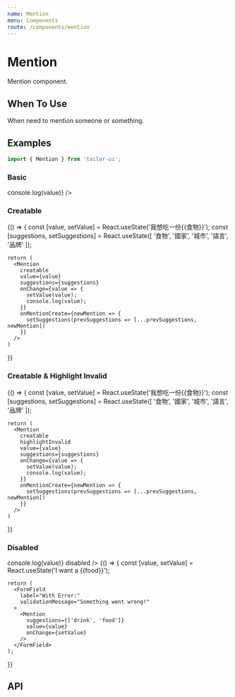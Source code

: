 ```yaml
---
name: Mention
menu: Components
route: /components/mention
---
```



# Mention

Mention component.

## When To Use

When need to mention someone or something.

## Examples

```js
import { Mention } from 'tailor-ui';
```

### Basic

<Playground>
  <Mention
    defaultValue="我想吃一份{{食物}}"
    suggestions={['食物', '國家', '城市', '語言', '品牌']}
    onChange={value => console.log(value)}
  />
</Playground>

### Creatable

<Playground>
  {() => {
    const [value, setValue] = React.useState('我想吃一份{{食物}}');
    const [suggestions, setSuggestions] = React.useState([
      '食物', '國家', '城市', '語言', '品牌'
    ]);

    return (
      <Mention
        creatable
        value={value}
        suggestions={suggestions}
        onChange={value => {
          setValue(value);
          console.log(value);
        }}
        onMentionCreate={newMention => {
          setSuggestions(prevSuggestions => [...prevSuggestions, newMention])
        }}
      />
    )

}}

</Playground>

### Creatable & Highlight Invalid

<Playground>
  {() => {
    const [value, setValue] = React.useState('我想吃一份{{食物}}');
    const [suggestions, setSuggestions] = React.useState([
      '食物', '國家', '城市', '語言', '品牌'
    ]);

    return (
      <Mention
        creatable
        highlightInvalid
        value={value}
        suggestions={suggestions}
        onChange={value => {
          setValue(value);
          console.log(value);
        }}
        onMentionCreate={newMention => {
          setSuggestions(prevSuggestions => [...prevSuggestions, newMention])
        }}
      />
    )

}}

</Playground>

### Disabled

<Playground>
  <Mention
    defaultValue="我想吃一份{{食物}}"
    suggestions={['食物', '國家', '城市', '語言', '品牌']}
    onChange={value => console.log(value)}
    disabled
  />
</Playground>

<Playground>
  {() => {
    const [value, setValue] = React.useState('I want a {{food}}');

    return (
      <FormField
        label="With Error:"
        validationMessage="Something went wrong!"
      >
        <Mention
          suggestions={['drink', 'food']}
          value={value}
          onChange={setValue}
        />
      </FormField>
    );

}}

</Playground>

## API

<PropsTable of={Mention} />
